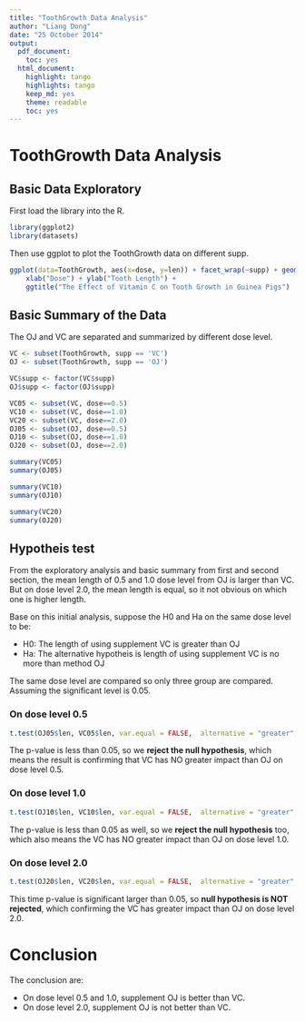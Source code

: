 ```yaml
---
title: "ToothGrowth Data Analysis"
author: "Liang Dong"
date: "25 October 2014"
output:
  pdf_document:
    toc: yes
  html_document:
    highlight: tango
    highlights: tango
    keep_md: yes
    theme: readable
    toc: yes
---
```


# ToothGrowth Data Analysis

## Basic Data Exploratory

First load the library into the R.

```r
library(ggplot2)
library(datasets)
```

Then use ggplot to plot the ToothGrowth data on different supp.

```r
ggplot(data=ToothGrowth, aes(x=dose, y=len)) + facet_wrap(~supp) + geom_point() +
    xlab("Dose") + ylab("Tooth Length") + 
    ggtitle("The Effect of Vitamin C on Tooth Growth in Guinea Pigs")
```

## Basic Summary of the Data

The OJ and VC are separated and summarized by different dose level.

```r
VC <- subset(ToothGrowth, supp == 'VC')
OJ <- subset(ToothGrowth, supp == 'OJ')

VC$supp <- factor(VC$supp)
OJ$supp <- factor(OJ$supp)

VC05 <- subset(VC, dose==0.5)
VC10 <- subset(VC, dose==1.0)
VC20 <- subset(VC, dose==2.0)
OJ05 <- subset(OJ, dose==0.5)
OJ10 <- subset(OJ, dose==1.0)
OJ20 <- subset(OJ, dose==2.0)

summary(VC05)
summary(OJ05)

summary(VC10)
summary(OJ10)

summary(VC20)
summary(OJ20)
```

## Hypotheis test

From the exploratory analysis and basic summary from first and second section, the mean length of 0.5 and 1.0 dose level from OJ is larger than VC. But on dose level 2.0, the mean length is equal, so it not obvious on which one is higher length.

Base on this initial analysis, suppose the H0 and Ha on the same dose level to be:

* H0: The length of using supplement VC is greater than OJ
* Ha: The alternative hypotheis is length of using supplement VC is no more than method OJ

The same dose level are compared so only three group are compared. Assuming the significant level is 0.05. 

### On dose level 0.5

```r
t.test(OJ05$len, VC05$len, var.equal = FALSE,  alternative = "greater", conf.level = 0.95)
```

The p-value is less than 0.05, so we **reject the null hypothesis**, which means the result is confirming that VC has NO greater impact than OJ on dose level 0.5.

### On dose level 1.0

```r
t.test(OJ10$len, VC10$len, var.equal = FALSE,  alternative = "greater", conf.level = 0.95)
```

The p-value is less than 0.05 as well, so we **reject the null hypothesis** too, which also means the VC has NO greater impact than OJ on dose level 1.0.

### On dose level 2.0

```r
t.test(OJ20$len, VC20$len, var.equal = FALSE,  alternative = "greater", conf.level = 0.95)
```

This time p-value is significant larger than 0.05, so **null hypothesis is NOT rejected**, which confirming the VC has greater impact than OJ on dose level 2.0.

# Conclusion

The conclusion are:

* On dose level 0.5 and 1.0, supplement OJ is better than VC.
* On dose level 2.0, supplement OJ is not better than VC.

